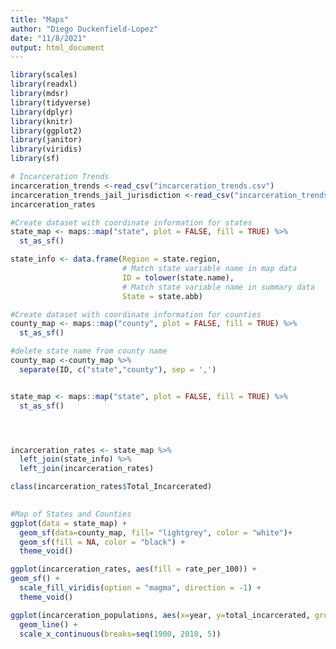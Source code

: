```yaml
---
title: "Maps"
author: "Diego Duckenfield-Lopez"
date: "11/8/2021"
output: html_document
---
```


```r
library(scales)
library(readxl)
library(mdsr)
library(tidyverse)
library(dplyr)
library(knitr)
library(ggplot2)
library(janitor)
library(viridis)
library(sf)
```

```r
# Incarceration Trends
incarceration_trends <-read_csv("incarceration_trends.csv")
incarceration_trends_jail_jurisdiction <-read_csv("incarceration_trends_jail_jurisdiction.csv")
incarceration_rates
```

```r
#Create dataset with coordinate information for states
state_map <- maps::map("state", plot = FALSE, fill = TRUE) %>% 
  st_as_sf()

state_info <- data.frame(Region = state.region,
                         # Match state variable name in map data
                         ID = tolower(state.name), 
                         # Match state variable name in summary data
                         State = state.abb)

#Create dataset with coordinate information for counties
county_map <- maps::map("county", plot = FALSE, fill = TRUE) %>% 
  st_as_sf() 

#delete state name from county name
county_map <-county_map %>%
  separate(ID, c("state","county"), sep = ',')


state_map <- maps::map("state", plot = FALSE, fill = TRUE) %>% 
  st_as_sf()




incarceration_rates <- state_map %>% 
  left_join(state_info) %>% 
  left_join(incarceration_rates)

class(incarceration_rates$Total_Incarcerated)

  
#Map of States and Counties
ggplot(data = state_map) +
  geom_sf(data=county_map, fill= "lightgrey", color = "white")+
  geom_sf(fill = NA, color = "black") +
  theme_void()

ggplot(incarceration_rates, aes(fill = rate_per_100)) +
geom_sf() +
  scale_fill_viridis(option = "magma", direction = -1) +
  theme_void()

ggplot(incarceration_populations, aes(x=year, y=total_incarcerated, group=1)) +
  geom_line() + 
  scale_x_continuous(breaks=seq(1900, 2018, 5))
```


